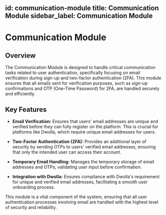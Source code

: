 id: communication-module
title: Communication Module
sidebar_label: Communication Module
---

# Communication Module

## Overview

The Communication Module is designed to handle critical communication tasks related to user authentication, specifically focusing on email verification during sign-up and two-factor authentication (2FA). This module ensures that all emails sent for verification purposes, such as sign-up confirmations and OTP (One-Time Password) for 2FA, are handled securely and efficiently.

## Key Features

- **Email Verification:** Ensures that users' email addresses are unique and verified before they can fully register on the platform. This is crucial for platforms like Dwolla, which require unique email addresses for users.
  
- **Two-Factor Authentication (2FA):** Provides an additional layer of security by sending OTPs to users' verified email addresses, ensuring that only the intended user can access their account.

- **Temporary Email Handling:** Manages the temporary storage of email addresses and OTPs, validating user input before confirmation.

- **Integration with Dwolla:** Ensures compliance with Dwolla's requirement for unique and verified email addresses, facilitating a smooth user onboarding process.

This module is a vital component of the system, ensuring that all user authentication processes involving email are handled with the highest level of security and reliability.
